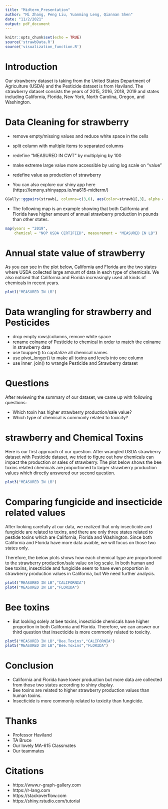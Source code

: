 ```yaml
---
title: "Midterm_Presentation"
author: "Mi Zhang, Peng Liu, Yuanming Leng, Qiannan Shen"
date: "11/2/2021"
output: pdf_document
---
```


```r
knitr::opts_chunk$set(echo = TRUE)
source('strawbData.R')
source('visualization_function.R')
```

# Introduction
Our strawberry dataset is taking from the United States Department of Agriculture (USDA) and the Pesticide dataset is from Haviland. The strawberry dataset consists the years of 2015, 2016, 2018, 2019 and states including California, Florida, New York, North Carolina, Oregon, and Washington. 

# Data Cleaning for strawberry
- remove empty/missing values and reduce white space in the cells
- split column with multiple items to separated columns
- redefine "MEASURED IN CWT" by multiplying by 100
- make extreme large value more accessible by using log scale on "value"
- redefine value as production of strawberry 

- You can also explore our shiny app here (https://lemony.shinyapps.io/ma615-midterm/)

```r
GGally::ggpairs(strawb1, columns=c(3,6), aes(color=strawb1[,3], alpha = 0.5),lower=list(combo=wrap("facethist", binwidth=0.5)))

```

- The following map is an example showing that both California and Florida have higher amount of annual strawberry production in pounds than other states.

```r
map(years = "2019", 
    chemical = "NOP USDA CERTIFIED", measurement = "MEASURED IN LB")
```

# Annual state value of strawberry

As you can see in the plot below, California and Florida are the two states where USDA collected large amount of data in each type of chemicals. We also noticed that California and Florida increasingly used all kinds of chemicals in recent years. 

```r
plot1("MEASURED IN LB")

```

# Data wrangling for strawberry and Pesticides

- drop empty rows/columns, remove white space
- rename colname of Pesticide to chemical in order to match the colname in strawberry data
- use toupper() to capitalize all chemical names 
- use pivot_longer() to make all toxins and levels into one column
- use inner_join() to wrangle Pesticide and Strawberry dataset

# Questions 

After reviewing the summary of our dataset, we came up with following questions:

- Which toxin has higher strawberry production/sale value?
- Which type of chemical is commonly related to toxicity?

# strawberry and Chemical Toxins

Here is our first approach of our question. After wrangled USDA strawberry dataset with Pesticide dataset, we tried to figure out how chemicals can impact the production or sales of strawberry. The plot below shows the bee toxins related chemicals are proportioned to larger strawberry production values which directly answered our second question.

```r
plot3("MEASURED IN LB")

```

# Comparing fungicide and insecticide related values
After looking carefully at our data, we realized that only insecticide and fungicide are related to toxins, and there are only three states related to pestide toxins which are California, Florida and Washington. Since both California and Florida have more data avaible, we will focus on those two states only. 

Therefore, the below plots shows how each chemical type are proportioned to the strawberry production/sale value on log scale. In both human and bee toxins, insecticide and fungicide seem to have even proportion in strawberry production values in California, but We need further analysis.  
```r
plot4("MEASURED IN LB","CALIFORNIA")
plot4("MEASURED IN LB","FLORIDA")

```

# Bee toxins
- But looking solely at bee toxins, insecticide chemicals have higher proportion in both California and Florida. Therefore, we can answer our third question that insecticide is more commonly related to toxicity. 
```r
plot5("MEASURED IN LB","Bee.Toxins","CALIFORNIA")
plot5("MEASURED IN LB","Bee.Toxins","FLORIDA")

```

# Conclusion {data-background="images/bg-04.png"}

- California and Florida have lower production but more data are collected from those two states according to shiny display.
- Bee toxins are related to higher strawberry production values than human toxins.
- Insecticide is more commonly related to toxicity than fungicide.

# Thanks

- Professor Haviland 
- TA Bruce 
- Our lovely MA-615 Classmates
- Our teammates

# Citations

- https://www.r-graph-gallery.com
- https://r-lang.com
- https://stackoverflow.com
- https://shiny.rstudio.com/tutorial


